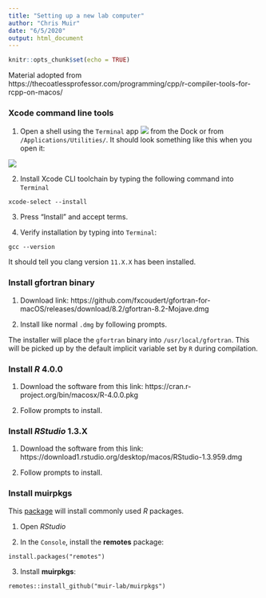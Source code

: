 ```yaml
---
title: "Setting up a new lab computer"
author: "Chris Muir"
date: "6/5/2020"
output: html_document
---
```


```r
knitr::opts_chunk$set(echo = TRUE)
```

Material adopted from https://thecoatlessprofessor.com/programming/cpp/r-compiler-tools-for-rcpp-on-macos/

### Xcode command line tools

1. Open a shell using the `Terminal` app <img src="images/terminal-icon.png"> from the Dock or from `/Applications/Utilities/`. It should look something like this when you open it:

![](images/terminal-app.png)

2. Install Xcode CLI toolchain by typing the following command into `Terminal`

`xcode-select --install`

3. Press "Install" and accept terms.

4. Verify installation by typing into `Terminal`:

`gcc --version`

It should tell you clang version `11.X.X` has been installed.

### Install gfortran binary

1. Download link: https://github.com/fxcoudert/gfortran-for-macOS/releases/download/8.2/gfortran-8.2-Mojave.dmg

2. Install like normal `.dmg` by following prompts.

The installer will place the `gfortran` binary into `/usr/local/gfortran`. This will be picked up by the default implicit variable set by `R` during compilation.

### Install *R* 4.0.0

1. Download the software from this link: https://cran.r-project.org/bin/macosx/R-4.0.0.pkg

2. Follow prompts to install.

### Install *RStudio* 1.3.X

1. Download the software from this link: https://download1.rstudio.org/desktop/macos/RStudio-1.3.959.dmg

2. Follow prompts to install.

### Install **muirpkgs**

This [package](https://github.com/muir-lab/muirpkgs) will install commonly used *R* packages.

1. Open *RStudio*

2. In the `Console`, install the **remotes** package:

`install.packages("remotes")`

3. Install **muirpkgs**:

`remotes::install_github("muir-lab/muirpkgs")`


